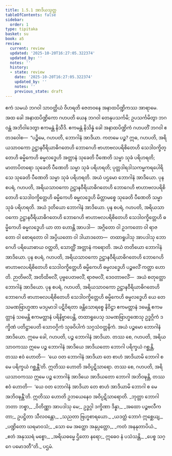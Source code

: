 ```yaml
---
title: 1.5.1 အာဒိယသုတ္တ
tableOfContents: false
sidebar:
  order: 1
type: tipitaka
basket: su
book: a5
review:
  current: review
  updated: '2025-10-20T16:27:05.322374'
  updated_by: ''
  notes: ''
  history:
  - state: review
    date: '2025-10-20T16:27:05.322374'
    updated_by: ''
    notes: ''
    previous_state: draft
---
```



<DynamicBreadcrumb />


<ReviewStatus review={frontmatter.review} showDetails={true} />

<HypothesisAnnotation frontmatter={frontmatter} />

<Division number="41" book="a5" e="ch" v="16" p="38">

<Paragraph number="220" book="a5">
ဧကံ သမယံ ဘဂဝါ သာဝတ္ထိယံ ဝိဟရတိ ဇေတဝနေ အနာထပိဏ္ဍိကဿ အာရာမေ. အထ ခေါ အနာထပိဏ္ဍိကော ဂဟပတိ ယေန ဘဂဝါ တေနုပသင်္ကမိ; ဥပသင်္ကမိတွာ ဘဂဝန္တံ အဘိဝါဒေတွာ ဧကမန္တံ နိသီဒိ. ဧကမန္တံ နိသိန္နံ ခေါ အနာထပိဏ္ဍိကံ ဂဟပတိံ ဘဂဝါ ဧတဒဝေါစ—  “ပဉ္စိမေ, ဂဟပတိ, ဘောဂါနံ အာဒိယာ. ကတမေ ပဉ္စ? ဣဓ, ဂဟပတိ, အရိယသာဝကော ဥဋ္ဌာနဝီရိယာဓိဂတေဟိ ဘောဂေဟိ ဗာဟာဗလပရိစိတေဟိ သေဒါဝက္ခိတ္တေဟိ ဓမ္မိကေဟိ ဓမ္မလဒ္ဓေဟိ အတ္တာနံ သုခေတိ ပီဏေတိ သမ္မာ သုခံ ပရိဟရတိ; မာတာပိတရော သုခေတိ ပီဏေတိ သမ္မာ သုခံ ပရိဟရတိ; ပုတ္တဒါရဒါသကမ္မကရပေါရိသေ သုခေတိ ပီဏေတိ သမ္မာ သုခံ ပရိဟရတိ. အယံ ပဌမော ဘောဂါနံ အာဒိယော.
</Paragraph>

<Paragraph number="221" book="a5">
ပုန စပရံ, ဂဟပတိ, အရိယသာဝကော ဥဋ္ဌာနဝီရိယာဓိဂတေဟိ ဘောဂေဟိ ဗာဟာဗလပရိစိတေဟိ သေဒါဝက္ခိတ္တေဟိ ဓမ္မိကေဟိ ဓမ္မလဒ္ဓေဟိ မိတ္တာမစ္စေ သုခေတိ ပီဏေတိ သမ္မာ သုခံ ပရိဟရတိ. အယံ ဒုတိယော ဘောဂါနံ အာဒိယော.
</Paragraph>

<Paragraph number="222" book="a5">
ပုန စပရံ, ဂဟပတိ, အရိယသာဝကော ဥဋ္ဌာနဝီရိယာဓိဂတေဟိ ဘောဂေဟိ ဗာဟာဗလပရိစိတေဟိ သေဒါဝက္ခိတ္တေဟိ ဓမ္မိကေဟိ ဓမ္မလဒ္ဓေဟိ ယာ တာ ဟောန္တိ အာပဒါ—  အဂ္ဂိတော ဝါ ဥဒကတော ဝါ ရာဇတော ဝါ စောရတော ဝါ အပ္ပိယတော ဝါ ဒါယာဒတော—  တထာရူပါသု အာပဒါသု ဘောဂေဟိ ပရိယောဓာယ ဝတ္တတိ, သောတ္ထိံ အတ္တာနံ ကရောတိ. အယံ တတိယော ဘောဂါနံ အာဒိယော.
</Paragraph>

<Paragraph number="223" book="a5">
ပုန စပရံ, ဂဟပတိ, အရိယသာဝကော ဥဋ္ဌာနဝီရိယာဓိဂတေဟိ ဘောဂေဟိ ဗာဟာဗလပရိစိတေဟိ သေဒါဝက္ခိတ္တေဟိ ဓမ္မိကေဟိ ဓမ္မလဒ္ဓေဟိ ပဉ္စဗလိံ ကတ္တာ ဟောတိ. ဉာတိဗလိံ, အတိထိဗလိံ, ပုဗ္ဗပေတဗလိံ, ရာဇဗလိံ, ဒေဝတာဗလိံ—  အယံ စတုတ္ထော ဘောဂါနံ အာဒိယော.
</Paragraph>

<Paragraph number="224" book="a5">
ပုန စပရံ, ဂဟပတိ, အရိယသာဝကော ဥဋ္ဌာနဝီရိယာဓိဂတေဟိ ဘောဂေဟိ ဗာဟာဗလပရိစိတေဟိ သေဒါဝက္ခိတ္တေဟိ ဓမ္မိကေဟိ ဓမ္မလဒ္ဓေဟိ ယေ တေ သမဏဗြာဟ္မဏာ မဒပ္ပမာဒါ ပဋိဝိရတာ ခန္တိသောရစ္စေ နိဝိဋ္ဌာ ဧကမတ္တာနံ ဒမေန္တိ ဧကမတ္တာနံ သမေန္တိ ဧကမတ္တာနံ ပရိနိဗ္ဗာပေန္တိ, တထာရူပေသု သမဏဗြာဟ္မဏေသု ဥဒ္ဓဂ္ဂိကံ ဒက္ခိဏံ ပတိဋ္ဌာပေတိ သောဝဂ္ဂိကံ သုခဝိပါကံ သဂ္ဂသံဝတ္တနိကံ. အယံ ပဉ္စမော ဘောဂါနံ အာဒိယော. ဣမေ ခေါ, ဂဟပတိ, ပဉ္စ ဘောဂါနံ အာဒိယာ.
</Paragraph>

<Paragraph number="225" book="a5">
တဿ စေ, ဂဟပတိ, အရိယသာဝကဿ ဣမေ ပဉ္စ ဘောဂါနံ အာဒိယေ အာဒိယတော ဘောဂါ ပရိက္ခယံ ဂစ္ဆန္တိ, တဿ ဧဝံ ဟောတိ—  ‘ယေ ဝတ ဘောဂါနံ အာဒိယာ တေ စာဟံ အာဒိယာမိ ဘောဂါ စ မေ ပရိက္ခယံ ဂစ္ဆန္တီ’တိ. ဣတိဿ ဟောတိ အဝိပ္ပဋိသာရော. တဿ စေ, ဂဟပတိ, အရိယသာဝကဿ ဣမေ ပဉ္စ ဘောဂါနံ အာဒိယေ အာဒိယတော ဘောဂါ အဘိဝဍ္ဎန္တိ, တဿ ဧဝံ ဟောတိ—  ‘ယေ ဝတ ဘောဂါနံ အာဒိယာ တေ စာဟံ အာဒိယာမိ ဘောဂါ စ မေ အဘိဝဍ္ဎန္တီ’တိ. ဣတိဿ ဟောတိ ဥဘယေနေဝ အဝိပ္ပဋိသာရောတိ.
</Paragraph>

<Paragraph number="226" book="a5">
_ဘုတ္တာ ဘောဂါ ဘတာ ဘစ္စာ,_  
_ဝိတိဏ္ဏာ အာပဒါသု မေ;_  
ဥဒ္ဓဂ္ဂါ ဒက္ခိဏာ ဒိန္နာ,_  
_အထော ပဉ္စဗလီကတာ;_  
ဥပဋ္ဌိတာ သီလဝန္တော,_  
_သညတာ ဗြဟ္မစာရယော._  

</Paragraph>

<Paragraph number="227" type="verses" book="a5">
_ယဒတ္ထံ ဘောဂံ ဣစ္ဆေယျ,_  
_ပဏ္ဍိတော ဃရမာဝသံ;_  
_သော မေ အတ္ထော အနုပ္ပတ္တော,_  
_ကတံ အနနုတာပိယံ._  

</Paragraph>

<Paragraph number="228" type="verses" book="a5">
_ဧတံ အနုဿရံ မစ္စော,_  
_အရိယဓမ္မေ ဌိတော နရော;_  
ဣဓေဝ နံ ပသံသန္တိ,_  
_ပေစ္စ သဂ္ဂေ ပမောဒတီ”တိ._  


</Paragraph>
</Division>

<Paragraph number="229" type="center" book="a5">
ပဌမံ.
</Paragraph>